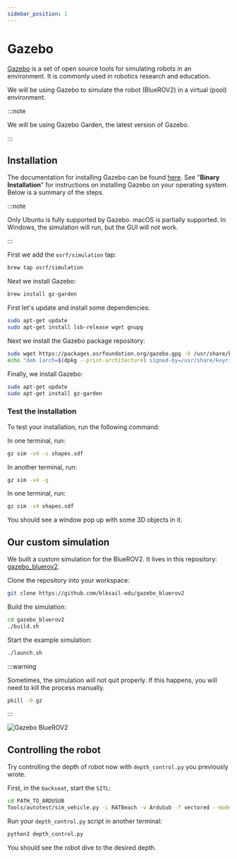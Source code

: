 ```yaml
---
sidebar_position: 1
---
```



# Gazebo

[Gazebo](https://gazebosim.org/) is a set of open source tools for simulating robots in an environment.
It is commonly used in robotics research and education.

We will be using Gazebo to simulate the robot (BlueROV2) in a virtual (pool) environment.

:::note

We will be using Gazebo Garden, the latest version of Gazebo.

:::

## Installation

The documentation for installing Gazebo can be found [here](https://gazebosim.org/docs/garden/install).
See "**Binary Installation**" for instructions on installing Gazebo on your operating system.
Below is a summary of the steps.

:::note

Only Ubuntu is fully supported by Gazebo.
macOS is partially supported.
In Windows, the simulation will run, but the GUI will not work.

:::

<Tabs groupId="operating-systems">
<TabItem value="macos" label="macOS">

First we add the `osrf/simulation` tap:

```bash
brew tap osrf/simulation
```

Next we install Gazebo:

```bash
brew install gz-garden
```

</TabItem>
<TabItem value="ubuntu" label="Ubuntu">

First let's update and install some dependencies:

```bash
sudo apt-get update
sudo apt-get install lsb-release wget gnupg
```

Next we install the Gazebo package repository:

```bash
sudo wget https://packages.osrfoundation.org/gazebo.gpg -O /usr/share/keyrings/pkgs-osrf-archive-keyring.gpg
echo "deb [arch=$(dpkg --print-architecture) signed-by=/usr/share/keyrings/pkgs-osrf-archive-keyring.gpg] http://packages.osrfoundation.org/gazebo/ubuntu-stable $(lsb_release -cs) main" | sudo tee /etc/apt/sources.list.d/gazebo-stable.list > /dev/null
```

Finally, we install Gazebo:

```bash
sudo apt-get update
sudo apt-get install gz-garden
```

</TabItem>
</Tabs>

### Test the installation

To test your installation, run the following command:

<Tabs groupId="operating-systems">
<TabItem value="macos" label="macOS">

In one terminal, run:

```bash
gz sim -v4 -s shapes.sdf
```

In another terminal, run:

```bash
gz sim -v4 -g
```

</TabItem>
<TabItem value="ubuntu" label="Ubuntu">

In one terminal, run:

```bash
gz sim -v4 shapes.sdf
```

</TabItem>
</Tabs>

You should see a window pop up with some 3D objects in it.

## Our custom simulation

We built a custom simulation for the BlueROV2.
It lives in this repository: [gazebo_bluerov2](https://github.com/blksail-edu/gazebo_bluerov2).

Clone the repository into your workspace:

```bash
git clone https://github.com/blksail-edu/gazebo_bluerov2
```

Build the simulation:

```bash
cd gazebo_bluerov2
./build.sh
```

Start the example simulation:

```bash
./launch.sh
```

:::warning

Sometimes, the simulation will not quit properly.
If this happens, you will need to kill the process manually.

```bash
pkill -9 gz
```

:::

![Gazebo BlueROV2](./gz-sim.png)

## Controlling the robot

Try controlling the depth of robot now with `depth_control.py` you previously wrote.

First, in the `backseat`, start the `SITL`:

```bash
cd PATH_TO_ARDUSUB
Tools/autotest/sim_vehicle.py -L RATBeach -v ArduSub -f vectored --model=JSON --out=udp:SIMULATION_COMPUTER_IP:14550 --console
```

Run your `depth_control.py` script in another terminal:

```bash
python3 depth_control.py
```

You should see the robot dive to the desired depth.
